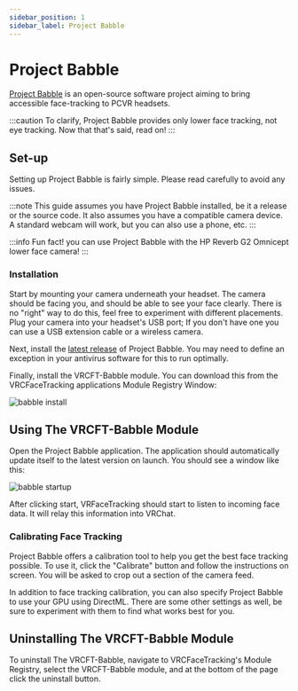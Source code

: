 ---
sidebar_position: 1
sidebar_label: Project Babble
---

# Project Babble

[Project Babble](https://github.com/SummerSigh/ProjectBabble) is an open-source software project aiming to bring accessible face-tracking to PCVR headsets.

:::caution
To clarify, Project Babble provides only lower face tracking, not eye tracking. Now that that's said, read on!
:::

## Set-up

Setting up Project Babble is fairly simple. Please read carefully to avoid any issues. 

:::note
This guide assumes you have Project Babble installed, be it a release or the source code.
It also assumes you have a compatible camera device. A standard webcam will work, but you can also use a phone, etc.
:::

:::info
Fun fact! you can use Project Babble with the HP Reverb G2 Omnicept lower face camera!
:::

### Installation

Start by mounting your camera underneath your headset. The camera should be facing you, and should be able to see your face clearly. There is no "right" way to do this, feel free to experiment with different placements. Plug your camera into your headset's USB port; If you don't have one you can use a USB extension cable or a wireless camera.

Next, install the [latest release](https://github.com/SummerSigh/ProjectBabble/releases/latest) of Project Babble. You may need to define an exception in your antivirus software for this to run optimally. 

Finally, install the VRCFT-Babble module. You can download this from the VRCFaceTracking applications Module Registry Window:

<div style={{
    width: '50%',
    height: 'auto',
    margin: 'auto',
    display: 'block'
}}>
    <img src={require("./img/babble_install.png").default} alt="babble install" />
</div>

## Using The VRCFT-Babble Module

Open the Project Babble application. The application should automatically update itself to the latest version on launch. You should see a window like this:

<div style={{
    width: '50%',
    height: 'auto',
    margin: 'auto',
    display: 'block'
}}>
    <img src={require("./img/babble_startup.png").default} alt="babble startup" />
</div>

After clicking start, VRFaceTracking should start to listen to incoming face data. It will relay this information into VRChat.

### Calibrating Face Tracking

Project Babble offers a calibration tool to help you get the best face tracking possible. To use it, click the "Calibrate" button and follow the instructions on screen. You will be asked to crop out a section of the camera feed.

In addition to face tracking calibration, you can also specify Project Babble to use your GPU using DirectML. There are some other settings as well, be sure to experiment with them to find what works best for you.

## Uninstalling The VRCFT-Babble Module

To uninstall The VRCFT-Babble, navigate to VRCFaceTracking's Module Registry, select the VRCFT-Babble module, and at the bottom of the page click the uninstall button.